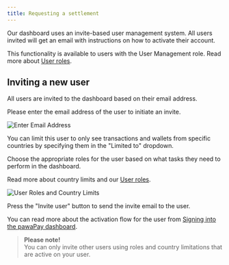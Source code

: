 ```yaml
---
title: Requesting a settlement
---
```


Our dashboard uses an invite-based user management system. All users invited will get an email with instructions on how to activate their account.

This functionality is available to users with the User Management role. Read more about [User roles](/v1/docs/user-roles).

## Inviting a new user

All users are invited to the dashboard based on their email address.

Please enter the email address of the user to initiate an invite.

![Enter Email Address](https://cdn.document360.io/32e6fd9e-30a7-4a81-b2d6-2f89eb3bbb0d/Images/Documentation/image-1696253707213.png)

You can limit this user to only see transactions and wallets from specific countries by specifying them in the "Limited to" dropdown.

Choose the appropriate roles for the user based on what tasks they need to perform in the dashboard.

Read more about country limits and our [User roles](/v1/docs/user-roles).

![User Roles and Country Limits](https://cdn.document360.io/32e6fd9e-30a7-4a81-b2d6-2f89eb3bbb0d/Images/Documentation/image-1668416672714.png)

Press the "Invite user" button to send the invite email to the user.

You can read more about the activation flow for the user from [Signing into the pawaPay dashboard](/v1/docs/authentication).

> **Please note!**  
> You can only invite other users using roles and country limitations that are active on your user.